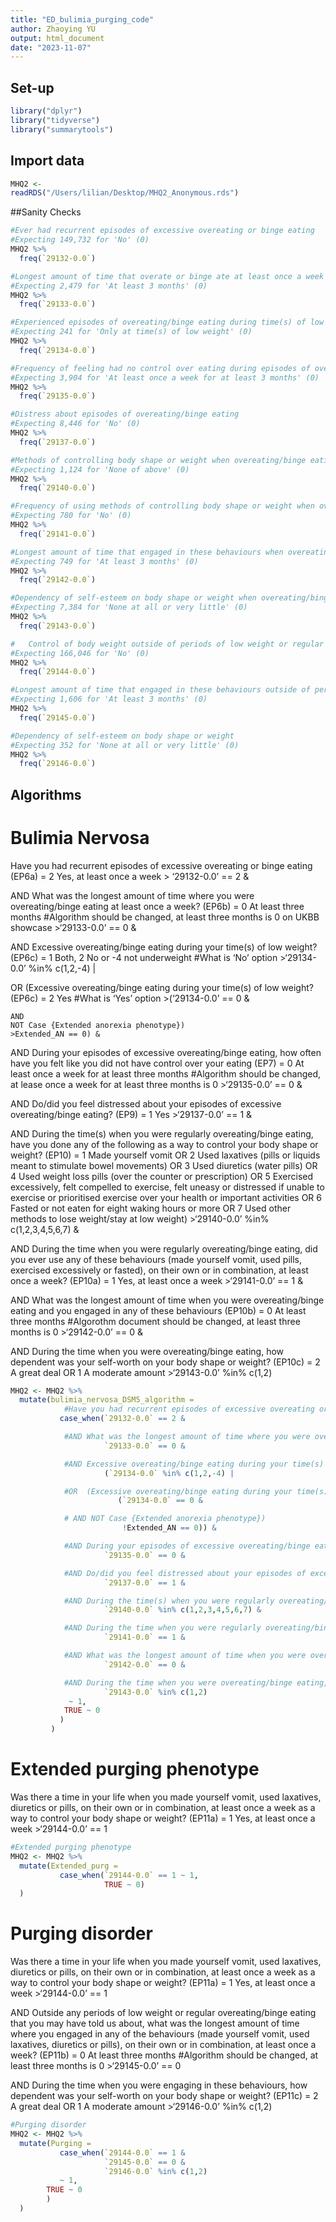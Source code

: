 ```yaml
---
title: "ED_bulimia_purging_code"
author: Zhaoying YU
output: html_document
date: "2023-11-07"
---
```


## Set-up

```r
library("dplyr")
library("tidyverse")
library("summarytools")
```

## Import data
```r
MHQ2 <-
readRDS("/Users/lilian/Desktop/MHQ2_Anonymous.rds")
```

##Sanity Checks
```r
#Ever had recurrent episodes of excessive overeating or binge eating
#Expecting 149,732 for 'No' (0)
MHQ2 %>%
  freq(`29132-0.0`)

#Longest amount of time that overate or binge ate at least once a week
#Expecting 2,479 for 'At least 3 months' (0)
MHQ2 %>%
  freq(`29133-0.0`)

#Experienced episodes of overeating/binge eating during time(s) of low weight
#Expecting 241 for 'Only at time(s) of low weight' (0)
MHQ2 %>%
  freq(`29134-0.0`)

#Frequency of feeling had no control over eating during episodes of overeating/binge eating
#Expecting 3,904 for 'At least once a week for at least 3 months' (0)
MHQ2 %>%
  freq(`29135-0.0`)

#Distress about episodes of overeating/binge eating
#Expecting 8,446 for 'No' (0)
MHQ2 %>%
  freq(`29137-0.0`)

#Methods of controlling body shape or weight when overeating/binge eating
#Expecting 1,124 for 'None of above' (0)
MHQ2 %>%
  freq(`29140-0.0`)

#Frequency of using methods of controlling body shape or weight when overeating/binge eating
#Expecting 780 for 'No' (0)
MHQ2 %>%
  freq(`29141-0.0`)

#Longest amount of time that engaged in these behaviours when overeating/binge eating
#Expecting 749 for 'At least 3 months' (0)
MHQ2 %>%
  freq(`29142-0.0`)

#Dependency of self-esteem on body shape or weight when overeating/binge eating
#Expecting 7,384 for 'None at all or very little' (0)
MHQ2 %>%
  freq(`29143-0.0`)

#	Control of body weight outside of periods of low weight or regular overeating/binge eating
#Expecting 166,046 for 'No' (0)
MHQ2 %>%
  freq(`29144-0.0`)

#Longest amount of time that engaged in these behaviours outside of periods of low weight or overeating/binge eating
#Expecting 1,606 for 'At least 3 months' (0)
MHQ2 %>%
  freq(`29145-0.0`)

#Dependency of self-esteem on body shape or weight
#Expecting 352 for 'None at all or very little' (0)
MHQ2 %>%
  freq(`29146-0.0`)
```

## Algorithms
# Bulimia Nervosa

Have you had recurrent episodes of excessive overeating or binge eating (EP6a) = 2 Yes, at least once a week
> '29132-0.0' == 2 &

AND 
What was the longest amount of time where you were overeating/binge eating at least once a week? (EP6b) = 0 At least three months
#Algorithm should be changed, at least three months is 0 on UKBB showcase
>'29133-0.0' == 0 &

AND
Excessive overeating/binge eating during your time(s) of low weight? (EP6c) = 1 Both, 2 No or -4 not underweight
#What is 'No' option
>'29134-0.0' %in% c(1,2,-4) |

  OR 
  (Excessive overeating/binge eating during your time(s) of low weight? (EP6c)  = 2 Yes
  #What is 'Yes' option
  >('29134-0.0' == 0 &
    
    AND 
    NOT Case {Extended anorexia phenotype})
    >Extended_AN == 0) &

AND 
During your episodes of excessive overeating/binge eating, how often have you felt like you did not have control over your eating (EP7) = 0 At least once a week for at least three months
#Algorithm should be changed, at lease once a week for at least three months is 0
>'29135-0.0' == 0 &

AND 
Do/did you feel distressed about your episodes of excessive overeating/binge eating? (EP9) = 1 Yes 
>'29137-0.0' == 1 &

AND 
During the time(s) when you were regularly overeating/binge eating, have you done any of the following as a way to control your body shape or weight? (EP10) = 1 Made yourself vomit OR  2 Used laxatives (pills or liquids meant to stimulate bowel movements) OR 3 Used diuretics (water pills) OR 4 Used weight loss pills (over the counter or prescription) OR 5 Exercised excessively, felt compelled to exercise, felt uneasy or distressed if unable to exercise or prioritised exercise over your health or important activities OR 6 Fasted or not eaten for eight waking hours or more OR 7 Used other methods to lose weight/stay at low weight)
>'29140-0.0' %in% c(1,2,3,4,5,6,7) &

AND 
During the time when you were regularly overeating/binge eating, did you ever use any of these behaviours (made yourself vomit, used pills, exercised excessively or fasted), on their own or in combination, at least once a week? (EP10a) = 1 Yes, at least once a week
>'29141-0.0' == 1 &

AND 
What was the longest amount of time when you were overeating/binge eating and you engaged in any of these behaviours (EP10b) = 0 At least three months
#Algorothm document should be changed, at least three months is 0
>'29142-0.0' == 0 &

AND 
During the time when you were overeating/binge eating, how dependent was your self-worth on your body shape or weight? (EP10c) = 2 A great deal OR 1 A moderate amount
>'29143-0.0' %in% c(1,2)

```r
MHQ2 <- MHQ2 %>%
  mutate(bulimia_nervosa_DSM5_algorithm = 
            #Have you had recurrent episodes of excessive overeating or binge eating (EP6a) = 2 Yes, at least once a week
           case_when(`29132-0.0` == 2 &

            #AND What was the longest amount of time where you were overeating/binge eating at least once a week? (EP6b) = 0 At least three months
                     `29133-0.0` == 0 &

            #AND Excessive overeating/binge eating during your time(s) of low weight? (EP6c) = 1 Both, 2 No or -4 not underweight
                     (`29134-0.0` %in% c(1,2,-4) |

            #OR  (Excessive overeating/binge eating during your time(s) of low weight? (EP6c)  = 2 Yes
                        (`29134-0.0` == 0 &

            # AND NOT Case {Extended anorexia phenotype})
                         !Extended_AN == 0)) &

            #AND During your episodes of excessive overeating/binge eating, how often have you felt like you did not have control over your eating (EP7) = 0 At least once a week for at least three months
                     `29135-0.0` == 0 &

            #AND Do/did you feel distressed about your episodes of excessive overeating/binge eating? (EP9) = 1 Yes 
                     `29137-0.0` == 1 &

            #AND During the time(s) when you were regularly overeating/binge eating, have you done any of the following as a way to control your body shape or weight? (EP10) = 1 Made yourself vomit OR  2 Used laxatives (pills or liquids meant to stimulate bowel movements) OR 3 Used diuretics (water pills) OR 4 Used weight loss pills (over the counter or prescription) OR 5 Exercised excessively, felt compelled to exercise, felt uneasy or distressed if unable to exercise or prioritised exercise over your health or important activities OR 6 Fasted or not eaten for eight waking hours or more OR 7 Used other methods to lose weight/stay at low weight)
                     `29140-0.0` %in% c(1,2,3,4,5,6,7) &

            #AND During the time when you were regularly overeating/binge eating, did you ever use any of these behaviours (made yourself vomit, used pills, exercised excessively or fasted), on their own or in combination, at least once a week? (EP10a) = 1 Yes, at least once a week
                     `29141-0.0` == 1 &

            #AND What was the longest amount of time when you were overeating/binge eating and you engaged in any of these behaviours (EP10b) = 0 At least three months
                     `29142-0.0` == 0 &

            #AND During the time when you were overeating/binge eating, how dependent was your self-worth on your body shape or weight? (EP10c) = 2 A great deal OR 1 A moderate amount
                     `29143-0.0` %in% c(1,2)
             ~ 1,
            TRUE ~ 0
           )
         )
```

# Extended purging phenotype
Was there a time in your life when you made yourself vomit, used laxatives, diuretics or pills, on their own or in combination, at least once a week as a way to control your body shape or weight? (EP11a) = 1 Yes, at least once a week 
>'29144-0.0' == 1

```r
#Extended purging phenotype
MHQ2 <- MHQ2 %>%
  mutate(Extended_purg = 
           case_when(`29144-0.0` == 1 ~ 1,
                     TRUE ~ 0)
  )
```

# Purging disorder
Was there a time in your life when you made yourself vomit, used laxatives, diuretics or pills, on their own or in combination, at least once a week as a way to control your body shape or weight? (EP11a) = 1 Yes, at least once a week 
>'29144-0.0' == 1

AND
Outside any periods of low weight or regular overeating/binge eating that you may have told us about, what was the longest amount of time where you engaged in any of the behaviours (made yourself vomit, used laxatives, diuretics or pills), on their own or in combination, at least once a week? (EP11b) = 0 At least three months
#Algorithm should be changed, at least three months is 0
>'29145-0.0' == 0

AND
During the time when you were engaging in these behaviours, how dependent was your self-worth on your body shape or weight? (EP11c) = 2 A great deal OR 1 A moderate amount
>'29146-0.0' %in% c(1,2)

```r
#Purging disorder
MHQ2 <- MHQ2 %>%
  mutate(Purging = 
           case_when(`29144-0.0` == 1 &
                     `29145-0.0` == 0 &
                     `29146-0.0` %in% c(1,2)
           ~ 1,
        TRUE ~ 0
        )
  )
```
